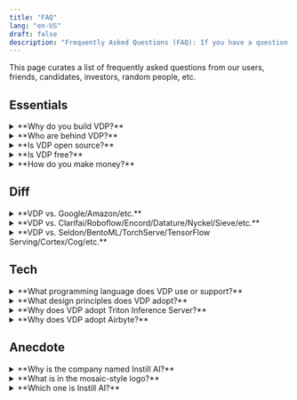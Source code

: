 ```yaml
---
title: "FAQ"
lang: "en-US"
draft: false
description: "Frequently Asked Questions (FAQ): If you have a question about the open-source data ETL tool VDP https://github.com/instill-ai/vdp, you're in the right place"
---
```


This page curates a list of frequently asked questions from our users, friends, candidates, investors, random people, etc.

## Essentials

<details>
<summary>**Why do you build VDP?**</summary>

Modern data stack misses unstructured visual data processing.

It is non-trivial to process unstructured visual data though.
We used to suffer enough in devising our own deep learning computer vision models, putting the models in production, running the day-to-day operation, and endlessly building the peripheral MLOps tools to keep the production AI performance consistent.
All these happened in-house and were non-scalable.

There must be a better way, and **Visual Data Preparation (VDP)** is the answer.

To prevail Vision AI and to make it accessible to everyone, the point is not merely the algorithms (i.e., the computer vision models) but the infrastructure tooling to connect the value of the algorithms end-to-end with the modern data stack.

You can find more detailed narrative in our blog article [Why Instill AI exists](https://blog.instill.tech/why-instill-ai-exists/?utm_source=documentation&utm_medium=link) and [Missing piece in modern data stack: visual data preparation](https://blog.instill.tech/visual-data-preparation/?utm_source=documentation&utm_medium=link).

</details>

<details>
<summary>**Who are behind VDP?**</summary>

We are a nimble team formed by members working for years in Computer Vision, Machine Learning, Deep Learning, large-scale database, and cloud-native applications/infrastructure.
We have in-depth experiences in developing and maintaining a Vision AI system.

Before we started to build VDP, we had fought with streaming large volume data (billions of images a day!) to automate vision tasks using deep learning-based computer vision models, sweating blood to build everything from scratch.

We have learned that model serving for an effective end-to-end data flow concerns not only **high throughput** and **low latency** but also **cost effectiveness**. These criteria are non-trivial to achieve altogether.
In the end, we had successfully built a battle-proven Vision AI system in-house and have the system run in production for years.

What we had built can actually be modularised into working components to benefit a broader spectrum of vision tasks and industry sectors.
We believe it's time to apply our experiences to make Vision AI more accessible to everyone especially the data industry.

In spite of all that, VDP is an open-source project. Everyone is more than welcome to contribute to VDP in any forms. Please refer to the [Contribution](../start-here/getting-started#contribution) section.

</details>

<details>
<summary>**Is VDP open source?**</summary>

Yes. VDP is open source under [Apache License 2.0](https://github.com/instill-ai/vdp/blob/main/LICENSE).

</details>

<details>
<summary>**Is VDP free?**</summary>

Yes. VDP is open source so you can self-host it in your basement for free.

In addition, Instill Cloud (coming soon!) is our hosting service of VDP which offers free-forever tier for hobby projects and prototyping.

If you are interested in the hosting service of VDP, we've started signing up users to our private alpha. [Join the waitlist](https://www.instill.tech/get-access/?utm_source=documentation&utm_medium=link) and we'll contact you when we're ready.

</details>

<details>
<summary>**How do you make money?**</summary>

We offer fully managed VDP service on Instill Cloud (coming soon!) with Team and Enterprise tiers to organisations that want to get all the power of VDP for their teams, without any hassle.

If you are interested in the hosting service of VDP, we've started signing up users to our private alpha. [Join the waitlist](https://www.instill.tech/get-access/?utm_source=documentation&utm_medium=link) and we'll contact you when we're ready.

</details>

## Diff

<details>
<summary>**VDP vs. Google/Amazon/etc.**</summary>

Amazon Rekognition and Google Vision AI are off-the-shelf Vision AI API services using pre-trained models. If the pre-trained models do not work for your dataset, the APIs are useless for you.

To make up the deficiency, Amazon SageMaker and Google Vertex AI alike cloud services offer general-purpose machine learning platform-as-a-service (MLPaaS) which focus on model generation for general machine learning problems.

In contrast, VDP focuses on unstructured visual data ETL, in which the goal is to streamline the ETL pipeline components to enable the modern data stack to tap on the value of the unstructured visual data.

In addition, choosing Google or Amazon alike means choosing a cloud vendor you prefer to be locked in. VDP, on the other hand, is vendor lock-in free.
It is open-source and an API-first open platform. You can self-host VDP in AWS, GCP, or on-premise, or simply subscribe Instill Cloud to start using VDP in a snap.

Last but not least, Instill Cloud offers one order of magnitude lower pay-as-you-go inference price, compared with those major cloud vendors.

</details>

<details>
<summary>**VDP vs. Clarifai/Roboflow/Encord/Datature/Nyckel/Sieve/etc.**</summary>

To the best of our knowledge, these solutions either provide Vision AI API SaaS or Vision AI model generation PaaS.

VDP aims to integrate with tooling in the modern data stack for unstructured visual data ETL.

While effective computer vision models are crucial to transform image and video data, model generation is in fact a task orthogonal to a VDP pipeline.
The design principle of VDP is to make the use of models as flexible as possible.

That said, we will provide AutoML in VDP for custom model training in the near future. At the moment, the VDP users can freely use their familiar ways to generate models and import the models into a VDP pipeline fairly easily.

Find out the supported model sources to import in [Import Models](../import-models/overview) section.

</details>

<details>
<summary>**VDP vs. Seldon/BentoML/TorchServe/TensorFlow Serving/Cortex/Cog/etc.**</summary>

VDP is not a general model serving framework!

VDP requires a model serving component specifically for computer vision models.

See [Why is Triton Inference Server adopted?](#why-triton) for further detailed answer about model serving.

</details>

## Tech

<details>
<summary>**What programming language does VDP use or support?**</summary>

VDP's backend components are Go-based and frontend console is written in Next.js, TypeScript, and TailwindCSS.

Nonetheless, VDP is API-first and cloud-native. You can use cURL or the protobuf auto-generated codes to work with VDP. More developer-friendly multi-language SDKs are on our future roadmap.

</details>

<details>
<summary>**What design principles does VDP adopt?**</summary>

- [Microservice](https://en.wikipedia.org/wiki/Microservices) architecture makes VDP to be extensible, flexible and reusable for scenarios where new components are constantly added in VDP.
  The overall microservice system can be also very efficient at scaling phase to scale each backend instances based on their individual workload.
  For example. the `connector-backend` might be way less busy compared with the `model-backend` in a `SYNC` VDP pipeline.

- [IDEALS](https://www.infoq.com/articles/microservices-design-ideals) (**I**nterface segregation, **D**eployability, **E**vent-driven, **A**vailability over consistency, **L**oose coupling, and **S**ingle responsibility) design principle sets a rigorous framework when there comes to any VDP design questions in our day-to-day development.

- [API-first](https://swagger.io/resources/articles/adopting-an-api-first-approach) approach comes naturally with the adoption of microservice and IDEALS. All backend components in VDP are implemented with API-first design principle so the contract is firmly established for whatever necessary integration task coming in the future.

- [The twelve-factor methodology](https://12factor.net) provides a down-to-earth guideline for the development and deployment of VDP components.

Building an effective and efficient machine learning product requires implementing the cutting-edge best practices of MLOps.
There are many essential components involved in the MLOps cycle, and notably, these components are still evolving.

We believe tooling development in AI and Data industry is marching toward a completely modularisation future, meaning that components in MLOps need to take into account flexibility, extensibility and composability as the first-class citizen as far as the design principle goes.

</details>

<details>
<a name="why-triton"></a>
<summary>**Why does VDP adopt Triton Inference Server?**</summary>

There are many great model serving frameworks out there available for production-level model inference — TorchServe, TensorFlow Serving, Seldon, BentoML and Cortex just to name a few.

VDP is highly opinionated in inference performance, as we are keen to achieve both high-throughput and low-latency at the same time, to make VDP cost-effective for our users.

Computer vision algorithms can benefit from parallelism by nature, because all the pixels/voxels imagined in one 2D/3D image can share the same computing operations.
We were therefore looking into the highest performant GPU model serving framework to serve in a VDP pipeline.
Triton Inference Server provides a native way to make the most of NVIDIA GPU architecture (e.g., concurrency, scheduler, batcher) for multiple frameworks including TensorRT, PyTorch, TensorFlow, ONNX, Python and more.

We are continuously working on new features to help create and import a Triton-based model easier. Please refer to [Prepare Models](/docs/prepare-models/overview) for details.

</details>

<details>
<summary>**Why does VDP adopt Airbyte?**</summary>

VDP needs to load the structured data transformed from [Model](../core-concepts/model) to [Destination](../core-concepts/connector#destination).
Since structured data has gained overflowing love in the data industry, instead of reinventing the wheel, what makes more sense is to investigate the best way to plug VDP into the modern data stack for the subsequent structured data journey.

Soon, Airbyte showed up on our radar.

Airbyte has provided a good number of destination connectors for structured data.
In addition, the Airbyte Protocol provides a standardised interface to integrate with VDP.
Last but not least, we love open sources.

</details>

## Anecdote

<details>
<summary>**Why is the company named Instill AI?**</summary>

We have been attempting to land Vision AI products ever since the surge of deep learning in 2014.
On the way, we have learned how challenging this can be. To build effective AI products, educate the market about the AI, and eventually see the AI products helping people in real life,
it is fair to say that we, the whole industry, still have a long way to go.

We are enthusiastic about being on the journey, to instill the Vision AI gradually to the industry.

The name is also inspired by a Chinese poem "Delighting in Rain on a Spring Night (春夜喜雨)" by Du Fu (杜甫), particularly for reifying the word "instill":

> 好雨知時節，當春乃發生。
> 隨風潛入夜，潤物細無聲。
> 野徑雲俱黑，江船火獨明。
> 曉看紅濕處，花重錦官城。

It's pretty hard to have this poem precisely translated in English, but anyway the main idea is to express how delightful when hard working finally pays off.

</details>

<details>
<summary>**What is in the mosaic-style logo?**</summary>

Our visual designer [Wen Chen](https://mrwenchen.com/about) has done a great job to embed Instill AI and the meaning of our effort into the logo.

<p align="center">
  <img src="/docs-assets/start-here/why-logo.png" alt="logo" width="400" />
</p>

</details>

<details>

<summary>**Which one is Instill AI?**</summary>

Among all the other Instill AIs you could ever find on the Internet, Instill AI with the domain `instill.tech` is the earliest incorporated company in the UK (on 11 June 2020).

If you Google "Instill AI", please always refer to the right one: https://www.instill.tech to find us. 😉

</details>
